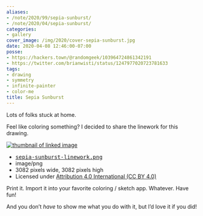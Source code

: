 ```yaml
---
aliases:
- /note/2020/99/sepia-sunburst/
- /note/2020/04/sepia-sunburst/
categories:
- gallery
cover_image: /img/2020/cover-sepia-sunburst.jpg
date: 2020-04-08 12:46:00-07:00
posse:
- https://hackers.town/@randomgeek/103964724861342191
- https://twitter.com/brianwisti/status/1247977020723781633
tags:
- drawing
- symmetry
- infinite-painter
- color-me
title: Sepia Sunburst
---
```


Lots of folks stuck at home.

Feel like coloring something? I decided to share the linework for this drawing.

<div class="image-link"><div class="image-link-preview">
      <a href="/post/2020/04/sepia-sunburst/sepia-sunburst-linework.png">
        <img src="sepia-sunburst-linework-96x96.png" alt="thumbnail of linked image">
      </a>
    </div>
    <div class="image-link-details">
      <ul>
        <li>
          <a href="/post/2020/04/sepia-sunburst/sepia-sunburst-linework.png">
            <tt>sepia-sunburst-linework.png</tt>
          </a>
        </li>
        <li>image/png</li>
        <li>3082 pixels wide, 3082 pixels high</li>
        <li>Licensed under <a href="https://creativecommons.org/licenses/by/4.0/">Attribution 4.0 International (CC BY 4.0)</a></li>
      </ul>
    </div></div>

Print it. Import it into your favorite coloring / sketch app. Whatever.  Have
fun!

And you don’t *have* to show me what you do with it, but I’d love it if you
did!
